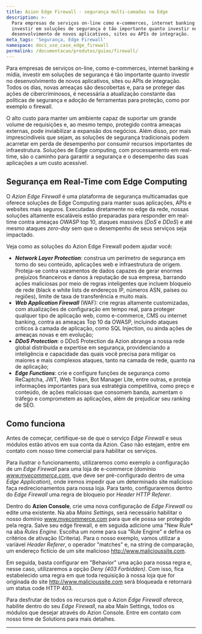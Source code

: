```yaml
---
title: Azion Edge Firewall - segurança multi-camadas na Edge
description: >-
  Para empresas de serviços on-line como e-commerces, internet banking e mídia,
  investir em soluções de segurança é tão importante quanto investir no
  desenvolvimento de novos aplicativos, sites ou APIs de integração.
meta_tags: 'Segurança, Edge Firewall'
namespace: docs_use_case_edge_firewall
permalink: /documentacao/produtos/guias/firewall/
---
```


Para empresas de serviços on-line, como e-commerces, internet banking e mídia, investir em soluções de segurança é tão importante quanto investir no desenvolvimento de novos aplicativos, sites ou APIs de integração. Todos os dias, novas ameaças são descobertas e, para se proteger das ações de cibercriminosos, é necessária a atualização constante das políticas de segurança e adoção de ferramentas para proteção, como por exemplo o firewall.

O alto custo para manter um ambiente capaz de suportar um grande volume de requisições e, ao mesmo tempo, protegido contra ameaças externas, pode inviabilizar a expansão dos negócios. Além disso, por mais imprescindíveis que sejam, as soluções de segurança tradicionais podem acarretar em perda de desempenho por consumir recursos importantes de infraestrutura. Soluções de Edge computing, com processamento em real-time, são o caminho para garantir a segurança e o desempenho das suas aplicações a um custo acessível.

## Segurança em Real-Time com Edge Computing

O _Azion Edge Firewall_ é uma plataforma de segurança multicamadas que oferece soluções de Edge Computing para manter suas aplicações, APIs e websites mais seguros. Executadas diretamente no edge da rede, nossas soluções altamente escaláveis estão preparadas para responder em real-time contra ameaças _OWASP_ top 10, ataques massivos (_DoS_ e _DDoS_) e até mesmo ataques _zero-day_ sem que o desempenho de seus serviços seja impactado.

Veja como as soluções do Azion Edge Firewall podem ajudar você:

* **_Network Layer Protection_**: construa um perímetro de segurança em torno do seu conteúdo, aplicações web e infraestrutura de origem. Proteja-se contra vazamentos de dados capazes de gerar enormes prejuízos financeiros e danos à reputação de sua empresa, barrando ações maliciosas por meio de regras inteligentes que incluem bloqueio de rede (black e white lists de endereços IP, números ASN, países ou regiões), limite de taxa de transferência e muito mais.
* **_Web Application Firewall_** (WAF): crie regras altamente customizadas, com atualizações de configuração em tempo real, para proteger qualquer tipo de aplicação web, como e-commerce, CMS ou internet banking, contra as ameaças Top 10 da OWASP, incluindo ataques críticos à camada de aplicação, como SQL Injection, ou ainda ações de ameaças novas e em evolução;
* **_DDoS Protection_**: o DDoS Protection da Azion abrange a nossa rede global distribuída e expertise em segurança, providenciando a inteligência e capacidade das quais você precisa para mitigar os maiores e mais complexos ataques, tanto na camada de rede, quanto na de aplicação;
* **_Edge Functions_**: crie e configure funções de segurança como ReCaptcha, JWT, Web Token, Bot Manager Lite, entre outras, e proteja informações importantes para sua estratégia competitiva, como preço e conteúdo, de ações maliciosas que consomem banda, aumentam o tráfego e comprometem as aplicações, além de prejudicar seu ranking de SEO.

## Como funciona

Antes de começar, certifique-se de que o serviço _Edge Firewall_ e seus módulos estão ativos em sua conta da Azion. Caso não estejam, entre em contato com nosso time comercial para habilitar os serviços.

Para ilustrar o funcionamento, utilizaremos como exemplo a configuração de um _Edge Firewall_ para uma loja de e-commerce (domínio _www.myecommerce.com_, que deve ser pré-configurado dentro de uma _Edge Application_), onde iremos impedir que um determinado site malicioso faça redirecionamentos para nossa loja. Para tanto, configuraremos dentro do _Edge Firewall_ uma regra de bloqueio por _Header HTTP Referer_.

Dentro do **Azion Console**, crie uma nova configuração de _Edge Firewall_ ou edite uma existente. Na aba _Mains Settings_, será necessário habilitar o nosso domínio www.myecommerce.com para que ele possa ser protegido pela regra. Salve seu edge firewall, e em seguida adicione uma "New Rule* na aba _Rules Engine_. Escolha um nome para sua "Rule Engine" e defina os critérios de ativação (Criteria). Para o nosso exemplo, vamos utilizar a variável _Header Referer_, o operador "matches" e, na string de comparação, um endereço fictício de um site malicioso http://www.malicioussite.com.

Em seguida, basta configurar em "Behavior" uma ação para nossa regra e, nesse caso, utilizaremos a opção _Deny (403 Forbidden)_. Com isso, fica estabelecido uma regra em que toda requisição à nossa loja que for originada do site http://www.malicioussite.com será bloqueada e retornará um status code HTTP 403.

Para desfrutar de todos os recursos que o Azion _Edge Firewall_ oferece, habilite dentro do seu _Edge Firewall_, na aba Main Settings, todos os módulos que desejar através do Azion Console. Entre em contato com nosso time de Solutions para mais detalhes.





---


